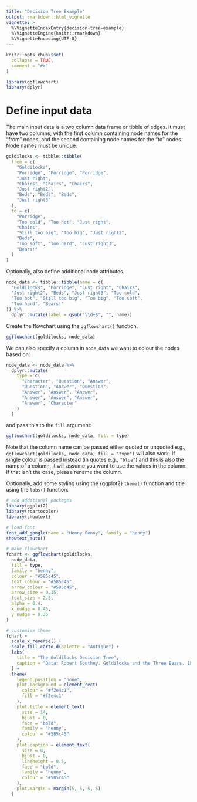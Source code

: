 ```yaml
---
title: "Decision Tree Example"
output: rmarkdown::html_vignette
vignette: >
  %\VignetteIndexEntry{decision-tree-example}
  %\VignetteEngine{knitr::rmarkdown}
  %\VignetteEncoding{UTF-8}
---
```


```r
knitr::opts_chunk$set(
  collapse = TRUE,
  comment = "#>"
)
```

```r
library(ggflowchart)
library(dplyr)
```

# Define input data 

The main input data is a two column data frame or tibble of edges. It must have two columns, with the first column containing node names for the "from" nodes, and the second containing node names for the "to" nodes. Node names must be unique.

```r
goldilocks <- tibble::tibble(
  from = c(
    "Goldilocks",
    "Porridge", "Porridge", "Porridge",
    "Just right",
    "Chairs", "Chairs", "Chairs",
    "Just right2",
    "Beds", "Beds", "Beds",
    "Just right3"
  ),
  to = c(
    "Porridge",
    "Too cold", "Too hot", "Just right",
    "Chairs",
    "Still too big", "Too big", "Just right2",
    "Beds",
    "Too soft", "Too hard", "Just right3",
    "Bears!"
  )
)
```

Optionally, also define additional node attributes. 

```r
node_data <- tibble::tibble(name = c(
  "Goldilocks", "Porridge", "Just right", "Chairs",
  "Just right2", "Beds", "Just right3", "Too cold",
  "Too hot", "Still too big", "Too big", "Too soft",
  "Too hard", "Bears!"
)) %>%
  dplyr::mutate(label = gsub("\\d+$", "", name))
```

Create the flowchart using the `ggflowchart()` function.

```r
ggflowchart(goldilocks, node_data)
```

We can also specify a column in `node_data` we want to colour the nodes based on: 

```r
node_data <- node_data %>%
  dplyr::mutate(
    type = c(
      "Character", "Question", "Answer",
      "Question", "Answer", "Question",
      "Answer", "Answer", "Answer",
      "Answer", "Answer", "Answer",
      "Answer", "Character"
    )
  )
```

and pass this to the `fill` argument:

```r
ggflowchart(goldilocks, node_data, fill = type)
```

Note that the column name can be passed either quoted or unquoted e.g., `ggflowchart(goldilocks, node_data, fill = "type")` will also work. If single colour is passed instead (in quotes e.g., `"blue"`) and this is also the name of a column, it will assume you want to use the values in the column. If that isn't the case, please rename the column.

Optionally, add some styling using the {ggplot2} `theme()` function and title using the `labs()` function.

```r
# add additional packages
library(ggplot2)
library(rcartocolor)
library(showtext)

# load font
font_add_google(name = "Henny Penny", family = "henny")
showtext_auto()

# make flowchart
fchart <- ggflowchart(goldilocks,
  node_data,
  fill = type,
  family = "henny",
  colour = "#585c45",
  text_colour = "#585c45",
  arrow_colour = "#585c45",
  arrow_size = 0.15,
  text_size = 2.5,
  alpha = 0.4,
  x_nudge = 0.45,
  y_nudge = 0.35
)

# customise theme
fchart +
  scale_x_reverse() +
  scale_fill_carto_d(palette = "Antique") +
  labs(
    title = "The Goldilocks Decision Tree",
    caption = "Data: Robert Southey. Goldilocks and the Three Bears. 1837."
  ) +
  theme(
    legend.position = "none",
    plot.background = element_rect(
      colour = "#f2e4c1",
      fill = "#f2e4c1"
    ),
    plot.title = element_text(
      size = 14,
      hjust = 0,
      face = "bold",
      family = "henny",
      colour = "#585c45"
    ),
    plot.caption = element_text(
      size = 8,
      hjust = 0,
      lineheight = 0.5,
      face = "bold",
      family = "henny",
      colour = "#585c45"
    ),
    plot.margin = margin(5, 5, 5, 5)
  )
```
